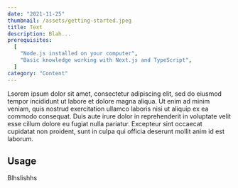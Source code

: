 ```yaml
---
date: "2021-11-25"
thumbnail: /assets/getting-started.jpeg
title: Text
description: Blah...
prerequisites:
  [
    "Node.js installed on your computer",
    "Basic knowledge working with Next.js and TypeScript",
  ]
category: "Content"
---
```


Lsorem ipsum dolor sit amet, consectetur adipiscing elit, sed do
eiusmod tempor incididunt ut labore et dolore magna aliqua. Ut enim ad minim
veniam, quis nostrud exercitation ullamco laboris nisi ut aliquip ex ea commodo
consequat. Duis aute irure dolor in reprehenderit in voluptate velit esse cillum
dolore eu fugiat nulla pariatur. Excepteur sint occaecat cupidatat non proident,
sunt in culpa qui officia deserunt mollit anim id est laborum.

## Usage

Blhslishhs
